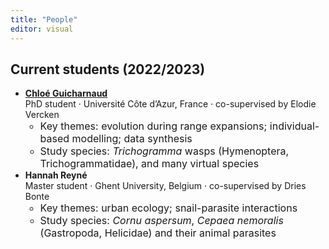 ```yaml
---
title: "People"
editor: visual
---
```


## Current students (2022/2023)

- [**Chloé Guicharnaud**](https://scholar.google.com/citations?user=O9F6iy4AAAAJ)\
PhD student · Université Côte d'Azur, France · co-supervised by Elodie Vercken\
  <font size=-0.5>
  + Key themes: evolution during range expansions; individual-based modelling; data synthesis\
  + Study species: *Trichogramma* wasps (Hymenoptera, Trichogrammatidae), and many virtual species
  </font>

- **Hannah Reyné**\
Master student · Ghent University, Belgium · co-supervised by Dries Bonte\
  <font size=-0.5>
  + Key themes: urban ecology; snail-parasite interactions\
  + Study species: *Cornu aspersum*, *Cepaea nemoralis* (Gastropoda, Helicidae) and their animal parasites
  </font>
